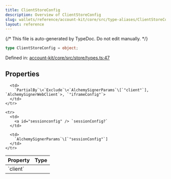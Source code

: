 ```yaml
---
title: ClientStoreConfig
description: Overview of ClientStoreConfig
slug: wallets/reference/account-kit/core/src/type-aliases/ClientStoreConfig
layout: reference
---
```


{/* This file is auto-generated by TypeDoc. Do not edit manually. */}

```ts
type ClientStoreConfig = object;
```

Defined in: [account-kit/core/src/store/types.ts:47](https://github.com/alchemyplatform/aa-sdk/blob/9f926c402d1661309abbf8eae8431e52e8c5e53f/account-kit/core/src/store/types.ts#L47)

## Properties

<table>
  <thead>
    <tr>
      <th align="left">Property</th>
      <th align="left">Type</th>
    </tr>
  </thead>

  <tbody>
    <tr>
      <td>
        <a id="client" /> `client`
      </td>

      <td>
        `PartialBy`\<`Exclude`\<`AlchemySignerParams`\[`"client"`], `AlchemySignerWebClient`>, `"iframeConfig"`>
      </td>
    </tr>

    <tr>
      <td>
        <a id="sessionconfig" /> `sessionConfig?`
      </td>

      <td>
        `AlchemySignerParams`\[`"sessionConfig"`]
      </td>
    </tr>

  </tbody>
</table>

